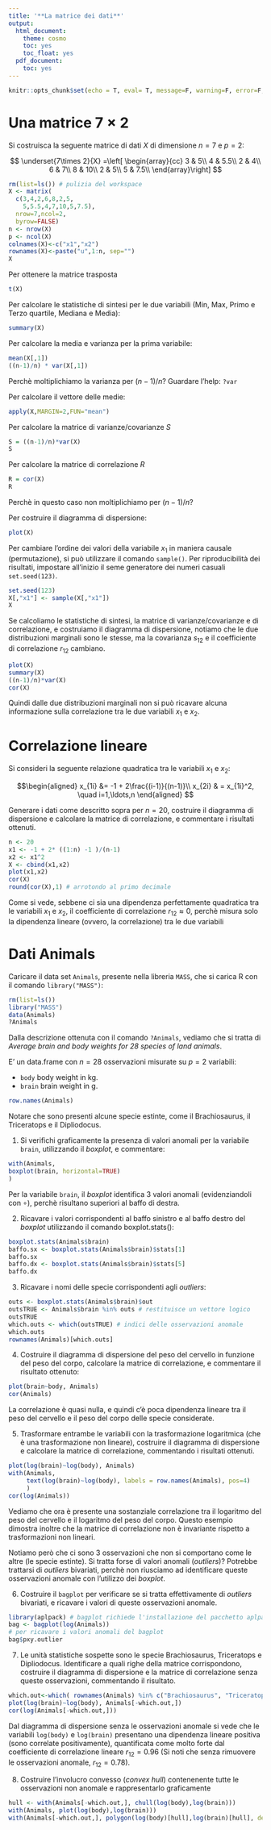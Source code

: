 ```yaml
---
title: '**La matrice dei dati**'
output:
  html_document:
    theme: cosmo
    toc: yes
    toc_float: yes
  pdf_document:
    toc: yes
---
```


```r
knitr::opts_chunk$set(echo = T, eval= T, message=F, warning=F, error=F, comment=NA, cache=F, R.options=list(width=220))
```

# Una matrice $7\times 2$

Si costruisca la seguente matrice di dati $X$ di dimensione $n=7$ e $p=2$:

$$ \underset{7\times 2}{X} =\left[
\begin{array}{cc}
3 & 5\\
4 & 5.5\\
2 & 4\\
6 & 7\\
8 & 10\\
2 & 5\\
5 & 7.5\\
\end{array}\right]
$$

```r
rm(list=ls()) # pulizia del workspace
X <- matrix(
  c(3,4,2,6,8,2,5,
    5,5.5,4,7,10,5,7.5),
  nrow=7,ncol=2,
  byrow=FALSE)
n <- nrow(X)
p <- ncol(X)
colnames(X)<-c("x1","x2")
rownames(X)<-paste("u",1:n, sep="")
X
```

Per ottenere la matrice trasposta

```r
t(X)
```

Per calcolare le statistiche di sintesi per le due variabili (Min, Max, Primo e Terzo quartile, Mediana e Media):
```r
summary(X)
```

Per calcolare la media e varianza per la prima variabile: 
```r
mean(X[,1])
((n-1)/n) * var(X[,1])
```

Perchè moltiplichiamo la varianza per $(n-1)/n$? Guardare l'help: `?var`

Per calcolare il vettore delle medie:
```r
apply(X,MARGIN=2,FUN="mean")
```

Per calcolare la matrice di varianze/covarianze $S$
```r
S = ((n-1)/n)*var(X) 
S
```

Per calcolare la matrice di correlazione $R$
```r
R = cor(X)
R
```
Perchè in questo caso non moltiplichiamo per $(n-1)/n$? 

Per costruire il diagramma di dispersione:
```r
plot(X)
```


Per cambiare l'ordine dei valori della variabile $x_1$ in maniera causale (permutazione), si può utilizzare il comando `sample()`. Per riproducibilità dei risultati, impostare all'inizio il seme generatore dei numeri casuali `set.seed(123)`.

```r
set.seed(123)
X[,"x1"] <- sample(X[,"x1"])
X
```

Se calcoliamo le statistiche di sintesi, la matrice di varianze/covarianze e di correlazione, e costruiamo il diagramma di dispersione, notiamo che le due distribuzioni marginali sono le stesse, ma la covarianza $s_{12}$ e il coefficiente di correlazione $r_{12}$ cambiano.

```r
plot(X)
summary(X)
((n-1)/n)*var(X)
cor(X)
```

Quindi dalle due distribuzioni marginali non si può ricavare alcuna informazione sulla correlazione tra le due variabili $x_1$ e $x_2$.


# Correlazione lineare

Si consideri la seguente relazione quadratica tra le variabili $x_1$ e $x_2$:

$$\begin{aligned}
x_{1i} &= -1 + 2\frac{(i-1)}{(n-1)}\\
x_{2i} & = x_{1i}^2, \quad i=1,\ldots,n
\end{aligned}
$$

Generare i dati come descritto sopra per $n=20$, costruire il diagramma di dispersione e calcolare la matrice di correlazione, e commentare i risultati ottenuti.

```r
n <- 20
x1 <- -1 + 2* ((1:n) -1 )/(n-1)
x2 <- x1^2 
X <- cbind(x1,x2)
plot(x1,x2)
cor(X)
round(cor(X),1) # arrotondo al primo decimale
```

Come si vede, sebbene ci sia una dipendenza perfettamente quadratica tra le variabili $x_1$ e $x_2$, il coefficiente di correlazione $r_{12}\approx 0$, perchè misura solo la dipendenza lineare (ovvero, la correlazione) tra le due variabili

# Dati Animals

Caricare il data set `Animals`, presente nella libreria `MASS`, che si carica R con il comando `library("MASS")`:

```r
rm(list=ls())
library("MASS")
data(Animals)
?Animals
```

Dalla descrizione ottenuta con il comando `?Animals`, vediamo che si tratta di *Average brain and body weights for 28 species of land animals*.

E' un data.frame con $n=28$ osservazioni misurate su $p=2$ variabili:

* `body` body weight in kg.
* `brain` brain weight in g.

```r
row.names(Animals)
```

Notare che sono presenti alcune specie estinte, come il Brachiosaurus, il Triceratops e il Dipliodocus. 

1. Si verifichi graficamente la presenza di valori anomali per la variabile `brain`, utilizzando il *boxplot*, e commentare:

```r
with(Animals,
boxplot(brain, horizontal=TRUE)     
)
```

Per la variabile `brain`, il *boxplot* identifica 3 valori anomali (evidenziandoli con $\circ$), perchè risultano superiori al baffo di destra.

2. Ricavare i valori corrispondenti al baffo sinistro e al baffo destro del *boxplot* utilizzando il comando boxplot.stats(): 

```r
boxplot.stats(Animals$brain)
baffo.sx <- boxplot.stats(Animals$brain)$stats[1]
baffo.sx
baffo.dx <- boxplot.stats(Animals$brain)$stats[5]
baffo.dx
```

3. Ricavare i nomi delle specie corrispondenti agli *outliers*: 

```r
outs <- boxplot.stats(Animals$brain)$out 
outsTRUE <- Animals$brain %in% outs # restituisce un vettore logico 
outsTRUE
which.outs <- which(outsTRUE) # indici delle osservazioni anomale
which.outs
rownames(Animals)[which.outs]
```

4. Costruire il diagramma di dispersione del peso del cervello in funzione del peso del corpo, calcolare la matrice di correlazione, e commentare il risultato ottenuto: 

```r
plot(brain~body, Animals)
cor(Animals)
```

La correlazione è quasi nulla, e quindi c'è poca dipendenza lineare tra il peso del cervello e il peso del corpo delle specie considerate.

5. Trasformare entrambe le variabili con la trasformazione logaritmica (che è una trasformazione non lineare), costruire il diagramma di dispersione e calcolare la matrice di correlazione, commentando i risultati ottenuti. 

```r
plot(log(brain)~log(body), Animals)
with(Animals, 
     text(log(brain)~log(body), labels = row.names(Animals), pos=4)
     )
cor(log(Animals))
```

Vediamo che ora è presente una sostanziale correlazione tra il logaritmo del peso del cervello e il logaritmo del peso del corpo. 
Questo esempio dimostra inoltre che la matrice di correlazione non è invariante rispetto a trasformazioni non lineari.

Notiamo però che ci sono 3 osservazioni che non si comportano come le altre (le specie estinte). Si tratta forse di valori anomali (*outliers*)? Potrebbe trattarsi di *outliers* bivariati, perchè non riusciamo ad identificare queste osservazioni anomale con l'utilizzo dei *boxplot*. 

6. Costruire il `bagplot` per verificare se si tratta effettivamente di *outliers* bivariati, e ricavare i valori di queste osservazioni anomale. 

```r
library(aplpack) # bagplot richiede l'installazione del pacchetto aplpack
bag <- bagplot(log(Animals))
# per ricavare i valori anomali del bagplot
bag$pxy.outlier
```

7. Le unità statistiche sospette sono le specie Brachiosaurus, Triceratops e Dipliodocus. Identificare a quali righe della matrice corrispondono, costruire il diagramma di dispersione e la matrice di correlazione senza queste osservazioni, commentando il risultato. 

```r
which.out<-which( rownames(Animals) %in% c("Brachiosaurus", "Triceratops", "Dipliodocus")) 
plot(log(brain)~log(body), Animals[-which.out,])
cor(log(Animals[-which.out,]))
```

Dal diagramma di dispersione senza le osservazioni anomale si vede che le variabili `log(body)` e `log(brain)` presentano una dipendenza lineare positiva (sono correlate positivamente), quantificata come molto forte dal coefficiente di correlazione lineare $r_{12}=0.96$ (Si noti che senza rimuovere le osservazioni anomale, $r_{12}=0.78$). 

8. Costruire l'involucro convesso (*convex hull*) contenenente tutte le osservazioni non anomale e rappresentarlo graficamente

```r
hull <- with(Animals[-which.out,], chull(log(body),log(brain)))
with(Animals, plot(log(body),log(brain)))
with(Animals[-which.out,], polygon(log(body)[hull],log(brain)[hull], density = 15, angle=30))
```



